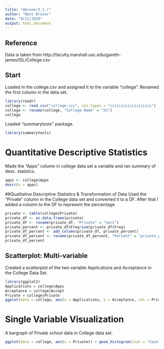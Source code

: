 ```yaml
---
title: "mbruner3_1.r"
author: "Mark Bruner"
date: "9/11/2020"
output: html_document
---
```

## Reference
Data is taken from http://faculty.marshall.usc.edu/gareth-james/ISL/College.csv

## Start
Loaded in the college.csv and assigned it to the variable "college". Renamed the first column in the data set.
```r
library(readr)
college <- read_csv("college.csv", col_types = "cciiiiiiiiiiiiiiiii")
college <- rename(college, "College Name" = "X1")
college 
```

Loaded "summarytools" package.
```r
library(summarytools)
```

# Quantitative Descriptive Statistics
Made the "Apps" column in college data set a variable and ran summary of desc. statistcs.
```r
apps <- college$Apps
descr(x = apps)
```

##Qualitative Descriptive Statistics & Transformation of Data 
Used the "Private" column in the College data set and converted it to a DF. After that I added a column to the DF to represent the percentage.
```r
private <- table(college$Private)
private_df <- as.data.frame(private)
private_df <- rename(private_df, "Private" = "Var1")
private_percent <- private_df$Freq/sum(private_df$Freq)
private_df_percent <- add_column(private_df, private_percent)
private_df_percent <- rename(private_df_percent, "Percent" = "private_percent")
private_df_percent
```
## Scatterplot: Multi-variable
Created a scatterplot of the two variable Applications and Acceptance in the College Data Set.
```r
library(ggplot2)
Applications = college$Apps
Acceptance = college$Accept
Private = college$Private
ggplot(data = college, aes(x = Applications, y = Acceptance, col = Private, shape = Private)) + geom_point()
```

# Single Variable Visualization
A bargraph of Private school data in College data set.

```r
ggplot(data = college, aes(x = Private)) + geom_histogram(stat = "Count", fill = "light blue", col = "skyblue")
```
